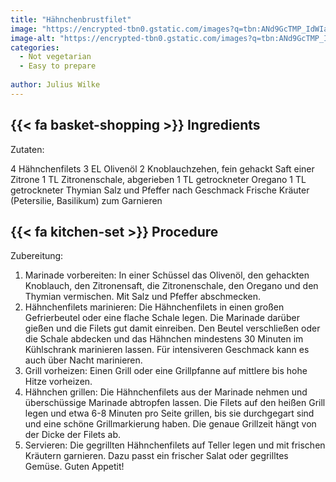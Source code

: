 ```yaml
---
title: "Hähnchenbrustfilet"
image: "https://encrypted-tbn0.gstatic.com/images?q=tbn:ANd9GcTMP_IdWIaJbMyqcnhID8iR1AesJXaGt2sRTw&s"
image-alt: "https://encrypted-tbn0.gstatic.com/images?q=tbn:ANd9GcTMP_IdWIaJbMyqcnhID8iR1AesJXaGt2sRTw&s"
categories:
  - Not vegetarian
  - Easy to prepare
  
author: Julius Wilke
---
```


## {{< fa basket-shopping >}} Ingredients

Zutaten:

4 Hähnchenfilets
3 EL Olivenöl
2 Knoblauchzehen, fein gehackt
Saft einer Zitrone
1 TL Zitronenschale, abgerieben
1 TL getrockneter Oregano
1 TL getrockneter Thymian
Salz und Pfeffer nach Geschmack
Frische Kräuter (Petersilie, Basilikum) zum Garnieren

## {{< fa kitchen-set >}} Procedure

Zubereitung:

1. Marinade vorbereiten: In einer Schüssel das Olivenöl, den gehackten Knoblauch, den Zitronensaft, die Zitronenschale, den Oregano und den Thymian vermischen. Mit Salz und Pfeffer abschmecken.
2. Hähnchenfilets marinieren: Die Hähnchenfilets in einen großen Gefrierbeutel oder eine flache Schale legen. Die Marinade darüber gießen und die Filets gut damit einreiben. Den Beutel verschließen oder die Schale abdecken und das Hähnchen mindestens 30 Minuten im Kühlschrank marinieren lassen. Für intensiveren Geschmack kann es auch über Nacht marinieren.
3. Grill vorheizen: Einen Grill oder eine Grillpfanne auf mittlere bis hohe Hitze vorheizen.
4. Hähnchen grillen: Die Hähnchenfilets aus der Marinade nehmen und überschüssige Marinade abtropfen lassen. Die Filets auf den heißen Grill legen und etwa 6-8 Minuten pro Seite grillen, bis sie durchgegart sind und eine schöne Grillmarkierung haben. Die genaue Grillzeit hängt von der Dicke der Filets ab.
5. Servieren: Die gegrillten Hähnchenfilets auf Teller legen und mit frischen Kräutern garnieren. Dazu passt ein frischer Salat oder gegrilltes Gemüse.
Guten Appetit!